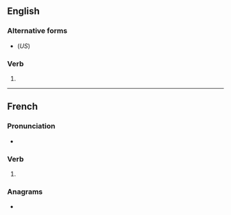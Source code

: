 {{also|polarisés}}

==English==

===Alternative forms===
* {{l|en|polarizes}} (''US'')

===Verb===
{{head|en|verb form}}

# {{en-third-person singular of|polarise}}

----

==French==

===Pronunciation===
* {{fr-IPA|pos=v}}

===Verb===
{{head|fr|verb form}}

# {{inflection of|fr|polariser||2|s|pres|ind//sub}}

===Anagrams===
* {{l|fr|spolieras}}
